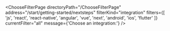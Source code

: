 

<ChooseFilterPage
  directoryPath="/ChooseFilterPage"
  address="/start/getting-started/nextsteps"
  filterKind="integration"
  filters={[
    'js',
    'react',
    'react-native',
    'angular',
    'vue',
    'next',
    'android',
    'ios',
    'flutter'
  ]}
  currentFilter="all"
  message={'Choose an integration:'}
/>
